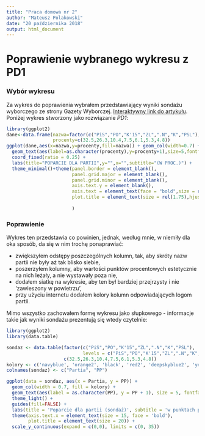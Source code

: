 ---
title: "Praca domowa nr 2"
author: "Mateusz Polakowski"
date: "20 października 2018"
output: html_document
---

# Poprawienie wybranego wykresu z PD1

### Wybór wykresu
Za wykres do poprawienia wybrałem przedstawiający wyniki sondażu wyborczego ze strony Gazety Wyborczej. [Interaktywny link do artykułu](http://wyborcza.pl/1,75398,19061937,tns-dla-wyborczej-w-nowym-sejmie-trzy-czy-siedem-partii.html). Poniżej wykres stworzony jako rozwiązanie *PD1*:

```{r}
library(ggplot2)
dane<-data.frame(nazwa=factor(c("PiS","PO","K'15","ZL",".N","K","PSL"),levels = c("PiS","PO","K'15","ZL",".N","K","PSL")),
                 procenty=c(32.5,26.3,10.4,7.5,6.1,5.3,4.8))
ggplot(dane,aes(x=nazwa,y=procenty,fill=nazwa)) + geom_col(width=0.7) + 
  geom_text(aes(label=as.character(procenty),y=procenty+1),size=5,fontface="bold") + guides(fill=FALSE) + 
  coord_fixed(ratio = 0.25) +
  labs(title="POPARCIE DLA PARTII",y="",x="",subtitle="(W PROC.)") +
  theme_minimal()+theme(panel.border = element_blank(),
                        panel.grid.major = element_blank(),
                        panel.grid.minor = element_blank(),
                        axis.text.y = element_blank(),
                        axis.text = element_text(face = "bold",size = rel(1.5)),
                        plot.title = element_text(size = rel(1.75),hjust=-.1,face="bold")
                        
                        )
```

### Poprawienie

Wykres ten przedstawia co powinien, jednak, według mnie, w niemiły dla oka sposób, da się w nim trochę ponaprawiać:

* zwiększyłem odstępy poszczególnych kolumn, tak, aby skróty nazw partii nie były aż tak blisko siebie,
* poszerzyłem kolumny, aby wartości punktów procentowych estetycznie na nich leżały, a nie wystawały poza nie,
* dodałem siatkę na wykresie, aby ten był bardziej przejrzysty i nie 'zawieszony w powietrzu',
* przy użyciu internetu dodałem kolory kolumn odpowiadających logom partii.

Mimo wszystko zachowałem formę wykresu jako słupkowego - informacje takie jak wyniki sondażu prezentują się wtedy czytelnie:

```{r}
library(ggplot2)
library(data.table)

sondaz <- data.table(factor(c("PiS","PO","K'15","ZL",".N","K","PSL"), 
                            levels = c("PiS","PO","K'15","ZL",".N","K","PSL")),
                     c(32.5,26.3,10.4,7.5,6.1,5.3,4.8))
kolory <- c('navyblue', 'orange2', 'black', 'red2', 'deepskyblue2', 'yellow2', 'green2')
colnames(sondaz) <- c("Partia", "PP")

ggplot(data = sondaz, aes(x = Partia, y = PP)) +
  geom_col(width = 0.7, fill = kolory) +
  geom_text(aes(label = as.character(PP), y = PP + 1), size = 5, fontface = "bold") + 
  theme_light() +
  guides(fill=FALSE) + 
  labs(title = 'Poparcie dla partii (sondaż)', subtitle = 'w punktach procentowych', x = '', y = '') +
  theme(axis.text.x = element_text(size = 15, face = 'bold'),
        plot.title = element_text(size = 20)) + 
  scale_y_continuous(expand = c(0,0), limits = c(0, 35)) 
```
